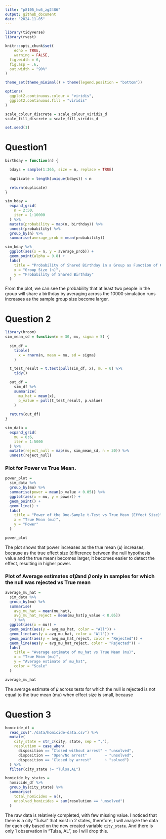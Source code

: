 ```yaml
---
title: "p8105_hw5_zg2486"
output: github_document
date: "2024-11-05"
---
```


```r
library(tidyverse)
library(rvest)

knitr::opts_chunk$set(
	echo = TRUE,
	warning = FALSE,
  fig.width = 6,
  fig.asp = .6,
  out.width = "90%"
)

theme_set(theme_minimal() + theme(legend.position = "bottom"))

options(
  ggplot2.continuous.colour = "viridis",
  ggplot2.continuous.fill = "viridis"
)

scale_colour_discrete = scale_colour_viridis_d
scale_fill_discrete = scale_fill_viridis_d

set.seed(1)
```

# Question1
```r
birthday = function(n) {

  bdays = sample(1:365, size = n, replace = TRUE)
  
  duplicate = length(unique(bdays)) < n

  return(duplicate)
}

sim_bday = 
  expand_grid(
    n = 2:50,
    iter = 1:10000
  ) %>% 
  mutate(probability = map(n, birthday)) %>% 
  unnest(probability) %>% 
  group_by(n) %>% 
  summarise(average_prob = mean(probability))

sim_bday %>% 
  ggplot(aes(x = n, y = average_prob)) +
  geom_point(alpha = 0.8) +
  labs(
    title = "Probability of Shared Birthday in a Group as Function of Group Size",
    x = "Group Size (n)",
    y = "Probability of Shared Birthday"
  ) 
```
From the plot, we can see the probability that at least two people in the group will share a birthday by averaging across the 10000 simulation runs increases as the sample group size become larger.



# Question 2
```r
library(broom)
sim_mean_sd = function(n = 30, mu, sigma = 5) {
  
  sim_df = 
    tibble(
      x = rnorm(n, mean = mu, sd = sigma)
    )

  t_test_result = t.test(pull(sim_df, x), mu = 0) %>% 
    tidy()

  out_df = 
    sim_df %>%  
    summarize(
      mu_hat = mean(x),
      p_value = pull(t_test_result, p.value)
    )
  
  return(out_df)
}

sim_data = 
  expand_grid(
    mu = 0:6,
    iter = 1:5000
  ) %>% 
  mutate(reject_null = map(mu, sim_mean_sd, n = 30)) %>% 
  unnest(reject_null)
```

### Plot for Power vs True Mean.
```r
power_plot = 
  sim_data %>% 
  group_by(mu) %>% 
  summarise(power = mean(p_value < 0.05)) %>% 
  ggplot(aes(x = mu, y = power)) + 
  geom_point() +
  geom_line() +
  labs(
    title = "Power of the One-Sample t-Test vs True Mean (Effect Size)",
    x = "True Mean (mu)",
    y = "Power"
  )

power_plot
```
The plot shows that power increases as the true mean (𝜇) increases, because as the true effect size (difference between the null hypothesis value and the true mean) becomes larger, it becomes easier to detect the effect, resulting in higher power.

### Plot of Average estimates of𝜇̂and 𝜇̂ only in samples for which the null was rejected vs True mean
```r
average_mu_hat = 
  sim_data %>% 
  group_by(mu) %>% 
  summarise(
    avg_mu_hat = mean(mu_hat),
    avg_mu_hat_reject = mean(mu_hat[p_value < 0.05])
    ) %>% 
  ggplot(aes(x = mu)) + 
  geom_point(aes(y = avg_mu_hat, color = "All")) +
  geom_line(aes(y = avg_mu_hat, color = "All")) +
  geom_point(aes(y = avg_mu_hat_reject, color = "Rejected")) +
  geom_line(aes(y = avg_mu_hat_reject, color = "Rejected")) +
  labs(
    title = "Average estimate of mu_hat vs True Mean (mu)",
    x = "True Mean (mu)",
    y = "Average estimate of mu_hat",
    color = "Scale"
  )

average_mu_hat
```
The average estimate of 𝜇̂ across tests for which the null is rejected is not equal to the true mean (mu) when effect size is small, because


# Question 3
```r
homicide_df = 
  read_csv("./data/homicide-data.csv") %>% 
  mutate(
    city_state = str_c(city, state, sep = ","),
    resolution = case_when(
      disposition == "Closed without arrest" ~ "unsolved",
      disposition == "Open/No arrest"        ~ "unsolved",
      disposition == "Closed by arrest"      ~ "solved")
  ) %>%
  filter(city_state != "Tulsa,AL")

homicide_by_states =
  homicide_df %>% 
  group_by(city_state) %>% 
  summarise(
    total_homicides = n(),
    unsolved_homicides = sum(resolution == "unsolved")
  )
```
The raw data is relatively completed, with few missing value. I noticed that there is a city "Tulsa" that exist in 2 states, therefore, I will analyze the data for each city based on the new created variable `city_state`. And there is only 1 observation in "Tulsa, AL", so I will drop this.



